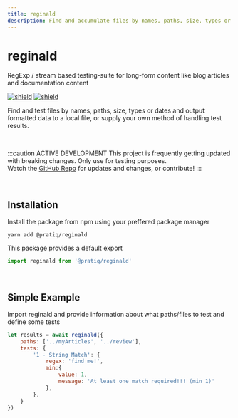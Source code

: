 ```yaml
---
title: reginald
description: Find and accumulate files by names, paths, size, types or dates 
---
```



# 

<Card>
<MainText>
<h1>reginald</h1>
RegExp / stream based testing-suite for long-form content like blog articles and documentation content

</MainText>
</Card>

<!--meta-section-break-->






[![shield](https://img.shields.io/badge/Tests-Passing-green)](https://github.com/pratiqdev/reginald/tree/main/test)
[![shield](https://img.shields.io/badge/Status-Active_Development-yellow)](https://npm.js/not-yet-published)


Find and test files by names, paths, size, types or dates 
and output formatted data to a local file, or supply your own method of handling test results.



<br />

:::caution ACTIVE DEVELOPMENT
This project is frequently getting updated with breaking changes. Only use for testing purposes.  
Watch the [GitHub Repo](https://github.com/pratiqdev/reginald/issues) for updates and changes, or contribute!
:::




<br />

## Installation

Install the package from npm using your preffered package manager
```
yarn add @pratiq/reginald
```

This package provides a default export
```js
import reginald from '@pratiq/reginald'
```






<br />

## Simple Example

Import reginald and provide information about what paths/files to test and define some tests

```js
let results = await reginald({
    paths: ['../myArticles', '../review'],
    tests: {
        '1 - String Match': {
            regex: 'find me!',
            min:{
                value: 1,
                message: 'At least one match required!!! (min 1)'
            },
        },
    }
})
```